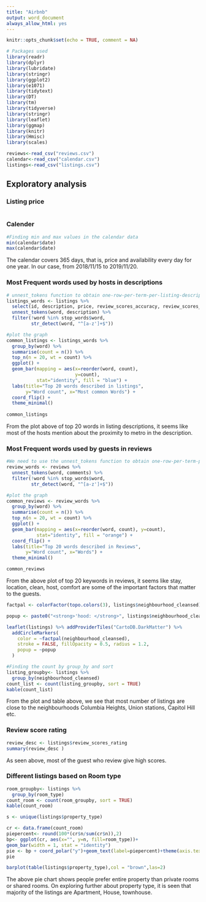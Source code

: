 ```yaml
---
title: "Airbnb"
output: word_document
always_allow_html: yes
---
```


```r
knitr::opts_chunk$set(echo = TRUE, comment = NA)

# Packages used
library(readr)
library(dplyr)
library(lubridate)
library(stringr)
library(ggplot2)
library(e1071)
library(tidytext)
library(DT)
library(tm)
library(tidyverse)
library(stringr)
library(leaflet)
library(ggmap)
library(knitr)
library(Hmisc)
library(scales)

reviews<-read_csv("reviews.csv")
calendar<-read_csv("calendar.csv")
listings<-read_csv("listings.csv")
```

## Exploratory analysis


### Listing price

```r
```

### Calender
```r
#Finding min and max values in the calendar data
min(calendar$date)
max(calendar$date)
```
The calendar covers 365 days, that is, price and availability every day for one year. In our case, from 2018/11/15 to 2019/11/20.


### Most Frequent words used by hosts in descriptions
```r
# unnest_tokens function to obtain one-row-per-term-per-listing-description
listings_words <- listings %>%
  select(id, description, price, review_scores_accuracy, review_scores_rating) %>%
  unnest_tokens(word, description) %>%
  filter(!word %in% stop_words$word,
         str_detect(word, "^[a-z']+$"))

#plot the graph
common_listings <- listings_words %>%
  group_by(word) %>%
  summarise(count = n()) %>%
  top_n(n = 20, wt = count) %>%
  ggplot() +
  geom_bar(mapping = aes(x=reorder(word, count),
                         y=count),
           stat="identity", fill = "blue") +
  labs(title="Top 20 words described in listings",
       y="Word count", x="Most common Words") +
  coord_flip() +
  theme_minimal()
  
common_listings
```

From the plot above of top 20 words in listing descriptions, it seems like most of the hosts mention about the proximity to metro in the description.

### Most Frequent words used by guests in reviews
```r
#We need to use the unnest_tokens function to obtain one-row-per-term-per-listing-description
review_words <- reviews %>%
  unnest_tokens(word, comments) %>%
  filter(!word %in% stop_words$word,
         str_detect(word, "^[a-z']+$"))

#plot the graph
common_reviews <- review_words %>%
  group_by(word) %>%
  summarise(count = n()) %>%
  top_n(n = 20, wt = count) %>%
  ggplot() +
  geom_bar(mapping = aes(x=reorder(word, count), y=count),
           stat="identity", fill = "orange") +
  coord_flip() +
  labs(title="Top 20 words described in Reviews",
       y="Word count", x="Words") +
  theme_minimal()

common_reviews
```

From the above plot of top 20 keywords in reviews, it seems like stay, location, clean, host, comfort are some of the important factors that matter to the guests.


```r
factpal <- colorFactor(topo.colors(3), listings$neighbourhood_cleansed)

popup <- paste0("<strong>'hood: </strong>", listings$neighbourhood_cleansed)

leaflet(listings) %>% addProviderTiles("CartoDB.DarkMatter") %>%
  addCircleMarkers(
    color = ~factpal(neighbourhood_cleansed),
    stroke = FALSE, fillOpacity = 0.5, radius = 1.2,
    popup = ~popup
  )
```




```r

#Finding the count by group_by and sort
listing_groupby<- listings %>%
  group_by(neighbourhood_cleansed)
count_list <- count(listing_groupby, sort = TRUE)
kable(count_list)
```

From the plot and table above, we see that most number of listings are close to the neighbourhoods Columbia Heights, Union stations, Capitol Hill etc.


### Review score rating
```r

review_desc <- listings$review_scores_rating
summary(review_desc )
```
As seen above, most of the guest who review give high scores.

### Different listings based on Room type 

```r
room_groupby<- listings %>%
  group_by(room_type)
count_room <- count(room_groupby, sort = TRUE)
kable(count_room)

```

```r

s <- unique(listings$property_type)

cr <- data.frame(count_room)
piepercent<- round(100*(cr$n/sum(cr$n)),2)
bp<- ggplot(cr, aes(x="", y=n, fill=room_type))+
geom_bar(width = 1, stat = "identity")
pie <- bp + coord_polar("y")+geom_text(label=piepercent)+theme(axis.text.x=element_blank())
pie

barplot(table(listings$property_type),col = "brown",las=2)
```

The above pie chart shows people prefer entire property than private rooms or shared rooms. On exploring further about property type, it is seen that majority of the listings are Apartment, House, townhouse.
